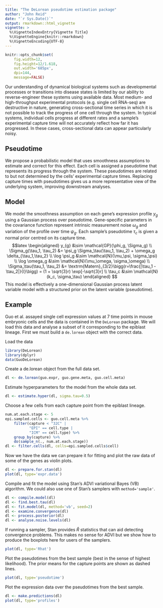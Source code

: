 ```yaml
---
title: "The DeLorean pseudotime estimation package"
author: "John Reid"
date: "`r Sys.Date()`"
output: rmarkdown::html_vignette
vignette: >
  %\VignetteIndexEntry{Vignette Title}
  %\VignetteEngine{knitr::rmarkdown}
  %\VignetteEncoding{UTF-8}
---
```


```r
knitr::opts_chunk$set(
    fig.width=12,
    fig.height=12/1.618,
    out.width='685px',
    dpi=144,
    message=FALSE)
```

Our understanding of dynamical biological systems such as developmental
processes or transitions into disease states is limited by our ability to
reverse-engineer these systems using available data.  Most medium- and
high-throughput experimental protocols (e.g. single cell RNA-seq) are
destructive in nature, generating cross-sectional time series in which it
is not possible to track the progress of one cell through the system.  In
typical systems, individual cells progress at different rates and a
sample's experimental capture time will not accurately reflect how far it
has progressed. In these cases, cross-sectional data can appear
particularly noisy.

## Pseudotime

We propose a probabilistic model that uses smoothness assumptions to
estimate and correct for this effect.  Each cell is assigned a pseudotime
that represents its progress through the system.  These pseudotimes are
related to but not determined by the cells' experimental capture times.
Replacing capture times with pseudotimes gives us a more representative
view of the underlying system, improving downstream analyses.

## Model

We model the smoothness assumption on each gene's expression profile $y_g$
using a Gaussian process over pseudotime. Gene-specific parameters in the
covariance function represent intrinsic measurement noise $\omega_g$
and variation of the profile over time $\psi_g$. Each sample's
pseudotime $\tau_c$ is given a normal prior centred on its capture time.
$$latex
\begin{aligned}
    y_{g} &\sim \mathcal{GP}(\phi_g, \Sigma_g) \\
    \Sigma_g(\tau_1, \tau_2)
    &= \psi_g \Sigma_\tau(\tau_1, \tau_2)
        + \omega_g \delta_{\tau_1,\tau_2} \\
    \log \psi_g &\sim \mathcal{N}(\mu_\psi, \sigma_\psi) \\
    \log \omega_g &\sim \mathcal{N}(\mu_\omega, \sigma_\omega) \\
    \Sigma_\tau(\tau_1, \tau_2)
        &= \textrm{Matern}_{3/2}\bigg(r=\frac{|\tau_1 - \tau_2|}{l}\bigg)
        = (1 + \sqrt{3}r) \exp[-\sqrt{3}r] \\
    \tau_c &\sim \mathcal{N}(k_c, \sigma_\tau)
\end{aligned}
$$
This model is effectively a one-dimensional Gaussian process latent
variable model with a structured prior on the latent variable (pseudotime).


## Example

Guo et al. assayed single cell expression values at 7 time points in mouse
embryonic cells and the data is contained in the `DeLorean` package.
We will load this data and analyse a subset of it corresponding to
the epiblast lineage. First we must build a `de.lorean` object with the correct
data.

Load the data
```r
library(DeLorean)
library(dplyr)
data(GuoDeLorean)
```

Create a de.lorean object from the full data set.
```r
dl <- de.lorean(guo.expr, guo.gene.meta, guo.cell.meta)
```

Estimate hyperparameters for the model from the whole data set.
```r
dl <- estimate.hyper(dl, sigma.tau=0.5)
```

Choose a few cells from each capture point from the epiblast lineage.
```r
num.at.each.stage <- 5
epi.sampled.cells <- guo.cell.meta %>%
    filter(capture < "32C" |
           "EPI" == cell.type |
           "ICM" == cell.type) %>%
    group_by(capture) %>%
    do(sample_n(., num.at.each.stage))
dl <- filter.cells(dl, cells=epi.sampled.cells$cell)
```

Now we have the data we can prepare it for fitting and plot the raw data of some
of the genes as violin plots.
```r
dl <- prepare.for.stan(dl)
plot(dl, type='expr.data')
```

Compile and fit the model using Stan's ADVI variational Bayes (VB) algorithm. We could
also use one of Stan's samplers with `method='sample'`.
```r
dl <- compile.model(dl)
dl <- find.best.tau(dl)
dl <- fit.model(dl, method='vb', seed=2)
dl <- examine.convergence(dl)
dl <- process.posterior(dl)
dl <- analyse.noise.levels(dl)
```

If running a sampler, Stan provides $\hat{R}$ statistics that can aid detecting
convergence problems. This makes no sense for ADVI but we show how to produce
the boxplots here for users of the samplers.
```r
plot(dl, type='Rhat')
```

Plot the pseudotimes from the best sample (best in the sense of highest
likelihood).  The prior means for the capture points are shown as dashed lines.
```r
plot(dl, type='pseudotime')
```

Plot the expression data over the pseudotimes from the best sample.
```r
dl <- make.predictions(dl)
plot(dl, type='profiles')
```
